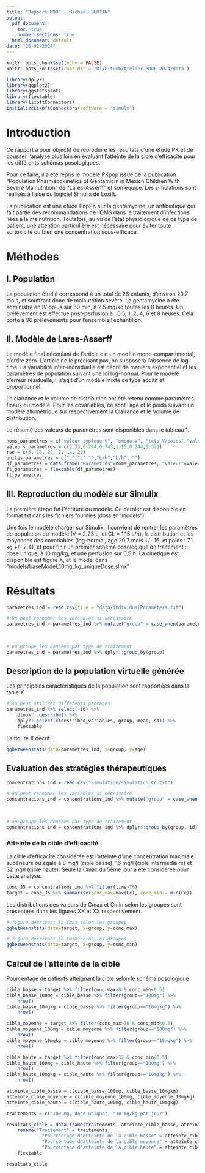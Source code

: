 ```yaml
---
title: "Rapport MDDE - Michael BURTIN"
output:
  pdf_document: 
    toc: true
    number_sections: true
  html_document: default
date: "26-01-2024"
---
```


```r
knitr::opts_chunk$set(echo = FALSE)
knitr::opts_knit$set(root.dir = 'D:/GitHub/Atelier-MDDE-2024/data')
```

```r
library(dplyr)
library(ggplot2)
library(ggstatsplot)
library(flextable)
library(lixoftConnectors) 
initializeLixoftConnectors(software = "simulx")
```

# Introduction

Ce rapport à pour objectif de reproduire les résultats d'une étude PK et de pousser l'analyse plus loin en évaluant l'atteinte de la cible d'efficacité pour les différents schémas posologiques.

Pour ce faire, il a été repris le modèle PKpop issue de la publication "Population Pharmacokinetics of Gentamicin in Mexicn Children With Severe Malnutrition" de "Lares-Asserff" et son équipe. Les simulations sont réalisés à l'aide du logiciel Simulix de Loxift.

La publication est une étude PopPK sur la gentamycine, un antibiotique qui fait partie des recommandations de l'OMS dans le traitement d'infections liées à la malnutrition. Toutefois, au vu de l'état physiologique de ce type de patient, une attention particulière est nécessaire pour éviter toute surtoxicité ou bien une concentration sous-efficace.

# Méthodes

## I. Population

La population étudié correspond à un total de 26 enfants, d'environ 20.7 mois, et souffrant donc de malnutrition sévère. La gentamycine a été administré en IV bolus sur 30 min, à 2.5 mg/kg toutes les 8 heures. Un prélèvement est effectué post-perfusion à : 0.5, 1, 2, 4, 6 et 8 heures. Cela porte à 96 prélèvements pour l'ensemble l'échantillon.

## II. Modèle de Lares-Asserff

Le modèle final découlant de l'article est un modèle mono-compartimental, d'ordre zéro. L'article ne le précisant pas, on supposera l'absence de lag-time. La variabilité inter-individuelle est décrit de manière exponentiel et les paramètres de population suivant une loi log-normal. Pour le modèle d'erreur résiduelle, il s'agit d'un modèle mixte de type additif et proportionnel.

La clairance et le volume de distribution ont été retenu comme paramètres finaux du modèle. Pour les covariables, ce sont l'age et le poids suivant un modèle allométrique sur respectivement la Clairance et le Volume de distribution.

Le résumé des valeurs de paramètres sont disponibles dans le tableau 1.

```r
noms_parametres = c("valeur typique V", "omega V", "teta V/poids","valeur typique Cl", "omega Cl", "teta Cl/age")
valeurs_parametres = c(2.33,0.244,0.743,1.15,0.244,0.321)
rse = c(5, 18, 22, 7, 14, 22)
unites_parametres = c("L","L","","L/h","L/h", "")
df_parametres = data.frame("Parametres"=noms_parametres, "Valeur"=valeurs_parametres, "RSE"=rse,"Unités"=unites_parametres)
ft_parametres = flextable(df_parametres)
ft_parametres
```

## III. Reproduction du modèle sur Simulix

La première étape fut l'écriture du modèle. Ce dernier est disponible en format txt dans les fichiers fournies (dossier "models").

Une fois le modèle charger sur Simulix, il convient de rentrer les paramètres de population du modèle (V = 2.23 L, et CL = 1.15 L/h), la distribution et les moyennes des covariables (log-normal, age 20.7 mois +/- 16, et poids : 7.1 kg +/- 2.4), et pour finir un premier schéma posologique de traitement : dose unique, à 10 mg/kg, et une perfusion sur 0.5 h. La cinétique est disponible est figure X, et le model dans "models/baseModel_10mg_kg_uniqueDose.slmx"

# Résultats

```r
parametres_ind = read.csv(file = "data/individualParameters.txt")
```

```r
# On peut renommer les variables si nécessaire
parametres_ind = parametres_ind %>% mutate("group" = case_when(parametres_ind$group == "simulationGroup1" ~ "100mg",
																					parametres_ind$group == "simulationGroup2"~ "10mgkg",
																					TRUE ~ "error"))

# on groupe les données par type de traitement
parametres_ind = parametres_ind %>% dplyr::group_by(group)
```

## Description de la population virtuelle générée

Les principales caractéristiques de la population sont rapportées dans la table X

```r
# on peut utiliser différents packages
parametres_ind %>% select(-id) %>%
	dlookr::describe() %>% 
	dplyr::select(c(described_variables, group, mean, sd)) %>%
	flextable
```

La figure X décrit...

```r
ggbetweenstats(data=parametres_ind, x=group, y=age)
```

## Evaluation des stratégies thérapeutiques

```r
concentrations_ind = read.csv("Simulation/simulation_Cc.txt")
```

```r
# On peut renommer les variables si nécessaire
concentrations_ind = concentrations_ind %>% mutate("group" = case_when(concentrations_ind$group == "simulationGroup1" ~ "100mg",
																					concentrations_ind$group == "simulationGroup2"~ "10mgkg",
																					TRUE ~ "error"))

# on groupe les données par type de traitement
concentrations_ind = concentrations_ind %>% dplyr::group_by(group, id)
```

### Atteinte de la cible d'efficacité

La cible d'efficacité considérée est l'atteinte d'une concentration maximale supérieure ou égale à 8 mg/l (cible basse), 16 mg/l (cible intermédiaire) et 32 mg/l (cible haute). Seule la Cmax du 5ème jour a été considérée pour cette analyse.

```r

conc_J5 = concentrations_ind %>% filter(time>76)
target = conc_J5 %>% summarise(conc_max=max(Cc), conc_min = min(Cc))
```

Les distributions des valeurs de Cmax et Cmin selon les groupes sont présentées dans les figures XX et XX respectivement.

```r
# figure décrivant la Cmax selon les groupes
ggbetweenstats(data=target, x=group, y=conc_max)
```

```r
# figure décrivant la Cmin selon les groupes
ggbetweenstats(data=target, x=group, y=conc_min)
```

## Calcul de l'atteinte de la cible

Pourcentage de patients atteignant la cible selon le schéma posologique

```r
cible_basse = target %>% filter(conc_max>8 & conc_min<0.5)
cible_basse_100mg = cible_basse %>% filter(group=="100mg") %>%
	nrow()
cible_basse_10mgkg = cible_basse %>% filter(group=="10mgkg") %>%
	nrow()

cible_moyenne = target %>% filter(conc_max>16 & conc_min<0.5)
cible_moyenne_100mg = cible_moyenne %>% filter(group=="100mg") %>%
	nrow()
cible_moyenne_10mgkg = cible_moyenne %>% filter(group=="10mgkg") %>%
	nrow()

cible_haute = target %>% filter(conc_max>32 & conc_min<0.5)
cible_haute_100mg = cible_haute %>% filter(group=="100mg") %>%
	nrow()
cible_haute_10mgkg = cible_haute %>% filter(group=="10mgkg") %>%
	nrow()
```

```r

atteinte_cible_basse = c(cible_basse_100mg, cible_basse_10mgkg)
atteinte_cible_moyenne = c(cible_moyenne_100mg, cible_moyenne_10mgkg)
atteinte_cible_haute = c(cible_haute_100mg, cible_haute_10mgkg)

traitements = c("100 mg, dose unique", "10 mg/kg par jour")

resultats_cible = data.frame(traitements, atteinte_cible_basse, atteinte_cible_moyenne, atteinte_cible_haute) %>%
	rename("Traitement" = traitements,
			 "Pourcentage d'atteinte de la cible basse" = atteinte_cible_basse,
			 "Pourcentage d'atteinte de la cible moyenne" = atteinte_cible_moyenne,
			 "Pourcentage d'atteinte de la cible haute" = atteinte_cible_haute,) %>%
	flextable

resultats_cible

```
